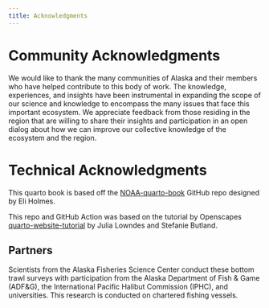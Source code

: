 ```yaml
---
title: Acknowledgments
---
```


# Community Acknowledgments

We would like to thank the many communities of Alaska and their members who have helped contribute to this body of work. The knowledge, experiences, and insights have been instrumental in expanding the scope of our science and knowledge to encompass the many issues that face this important ecosystem. We appreciate feedback from those residing in the region that are willing to share their insights and participation in an open dialog about how we can improve our collective knowledge of the ecosystem and the region.

# Technical Acknowledgments

This quarto book is based off the [NOAA-quarto-book](https://github.com/nmfs-opensci/NOAA-quarto-book) GitHub repo designed by Eli Holmes. 

This repo and GitHub Action was based on the tutorial by Openscapes [quarto-website-tutorial](https://github.com/Openscapes/quarto-website-tutorial) by Julia Lowndes and Stefanie Butland.

## Partners

Scientists from the Alaska Fisheries Science Center conduct these bottom trawl surveys with participation from the Alaska Department of Fish & Game (ADF&G), the International Pacific Halibut Commission (IPHC), and universities. This research is conducted on chartered fishing vessels.
